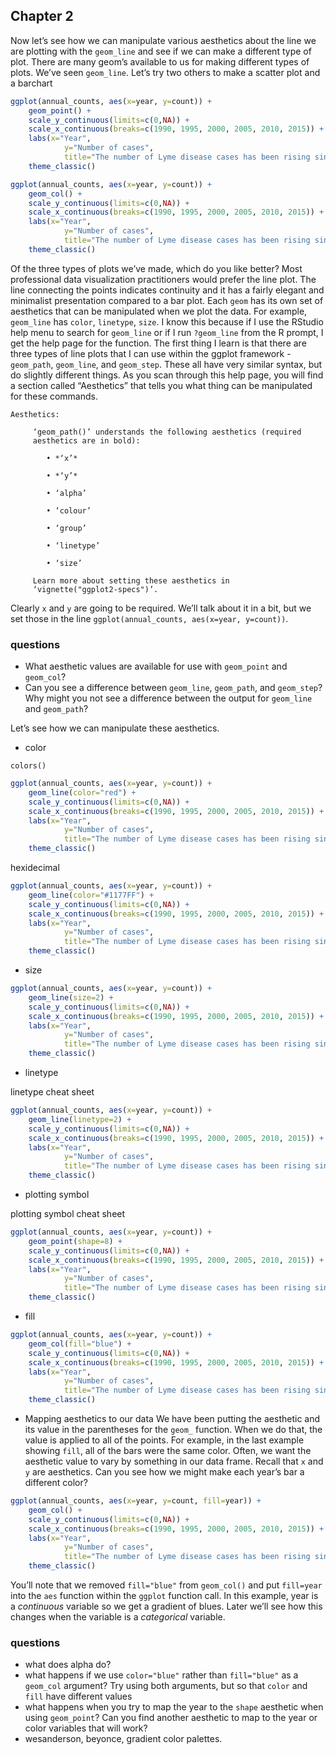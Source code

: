 ## Chapter 2

Now let's see how we can manipulate various aesthetics about the line we are plotting with the `geom_line` and see if we can make a different type of plot. There are many geom's available to us for making different types of plots. We've seen `geom_line`. Let's try two others to make a scatter plot and a barchart

```r
ggplot(annual_counts, aes(x=year, y=count)) +
	geom_point() +
	scale_y_continuous(limits=c(0,NA)) +
	scale_x_continuous(breaks=c(1990, 1995, 2000, 2005, 2010, 2015)) +
	labs(x="Year",
			y="Number of cases",
			title="The number of Lyme disease cases has been rising since 1990") +
	theme_classic()
```


```r
ggplot(annual_counts, aes(x=year, y=count)) +
	geom_col() +
	scale_y_continuous(limits=c(0,NA)) +
	scale_x_continuous(breaks=c(1990, 1995, 2000, 2005, 2010, 2015)) +
	labs(x="Year",
			y="Number of cases",
			title="The number of Lyme disease cases has been rising since 1990") +
	theme_classic()
```

Of the three types of plots we've made, which do you like better? Most professional data visualization practitioners would prefer the line plot. The line connecting the points indicates continuity and it has a fairly elegant and minimalist presentation compared to a bar plot. Each `geom` has its own set of aesthetics that can be manipulated when we plot the data. For example, `geom_line` has `color`, `linetype`, `size`. I know this because if I use the RStudio help menu to search for `geom_line` or if I run `?geom_line` from the R prompt, I get the help page for the function. The first thing I learn is that there are three types of line plots that I can use within the ggplot framework - `geom_path`, `geom_line`, and `geom_step`. These all have very similar syntax, but do slightly different things. As you scan through this help page, you will find a section called "Aesthetics" that tells you what thing can be manipulated for these commands.

```
Aesthetics:

     ‘geom_path()’ understands the following aesthetics (required
     aesthetics are in bold):

        • *‘x’*

        • *‘y’*

        • ‘alpha’

        • ‘colour’

        • ‘group’

        • ‘linetype’

        • ‘size’

     Learn more about setting these aesthetics in
     ‘vignette("ggplot2-specs")’.
```

Clearly `x` and `y` are going to be required. We'll talk about it in a bit, but we set those in the line `ggplot(annual_counts, aes(x=year, y=count))`.

### questions
* What aesthetic values are available for use with `geom_point` and `geom_col`?
* Can you see a difference between `geom_line`, `geom_path`, and `geom_step`? Why might you not see a difference between the output for `geom_line` and `geom_path`?


Let's see how we can manipulate these aesthetics.

* color

`colors()`

```r
ggplot(annual_counts, aes(x=year, y=count)) +
	geom_line(color="red") +
	scale_y_continuous(limits=c(0,NA)) +
	scale_x_continuous(breaks=c(1990, 1995, 2000, 2005, 2010, 2015)) +
	labs(x="Year",
			y="Number of cases",
			title="The number of Lyme disease cases has been rising since 1990") +
	theme_classic()
```

hexidecimal

```r
ggplot(annual_counts, aes(x=year, y=count)) +
	geom_line(color="#1177FF") +
	scale_y_continuous(limits=c(0,NA)) +
	scale_x_continuous(breaks=c(1990, 1995, 2000, 2005, 2010, 2015)) +
	labs(x="Year",
			y="Number of cases",
			title="The number of Lyme disease cases has been rising since 1990") +
	theme_classic()
```

* size

```r
ggplot(annual_counts, aes(x=year, y=count)) +
	geom_line(size=2) +
	scale_y_continuous(limits=c(0,NA)) +
	scale_x_continuous(breaks=c(1990, 1995, 2000, 2005, 2010, 2015)) +
	labs(x="Year",
			y="Number of cases",
			title="The number of Lyme disease cases has been rising since 1990") +
	theme_classic()
```

* linetype

linetype cheat sheet

```r
ggplot(annual_counts, aes(x=year, y=count)) +
	geom_line(linetype=2) +
	scale_y_continuous(limits=c(0,NA)) +
	scale_x_continuous(breaks=c(1990, 1995, 2000, 2005, 2010, 2015)) +
	labs(x="Year",
			y="Number of cases",
			title="The number of Lyme disease cases has been rising since 1990") +
	theme_classic()
```

* plotting symbol

plotting symbol cheat sheet

```r
ggplot(annual_counts, aes(x=year, y=count)) +
	geom_point(shape=8) +
	scale_y_continuous(limits=c(0,NA)) +
	scale_x_continuous(breaks=c(1990, 1995, 2000, 2005, 2010, 2015)) +
	labs(x="Year",
			y="Number of cases",
			title="The number of Lyme disease cases has been rising since 1990") +
	theme_classic()
```

* fill

```r
ggplot(annual_counts, aes(x=year, y=count)) +
	geom_col(fill="blue") +
	scale_y_continuous(limits=c(0,NA)) +
	scale_x_continuous(breaks=c(1990, 1995, 2000, 2005, 2010, 2015)) +
	labs(x="Year",
			y="Number of cases",
			title="The number of Lyme disease cases has been rising since 1990") +
	theme_classic()
```

* Mapping aesthetics to our data
We have been putting the aesthetic and its value in the parentheses for the `geom_` function. When we do that, the value is applied to all of the points. For example, in the last example showing `fill`, all of the bars were the same color. Often, we want the aesthetic value to vary by something in our data frame. Recall that `x` and `y` are aesthetics. Can you see how we might make each year's bar a different color?

```r
ggplot(annual_counts, aes(x=year, y=count, fill=year)) +
	geom_col() +
	scale_y_continuous(limits=c(0,NA)) +
	scale_x_continuous(breaks=c(1990, 1995, 2000, 2005, 2010, 2015)) +
	labs(x="Year",
			y="Number of cases",
			title="The number of Lyme disease cases has been rising since 1990") +
	theme_classic()
```

You'll note that we removed `fill="blue"` from `geom_col()` and put `fill=year` into the `aes` function within the `ggplot` function call. In this example, year is a *continuous* variable so we get a gradient of blues. Later we'll see how this changes when the variable is a *categorical* variable.


### questions
* what does alpha do?
* what happens if we use `color="blue"` rather than `fill="blue"` as a `geom_col` argument? Try using both arguments, but so that `color` and `fill` have different values
* what happens when you try to map the year to the `shape` aesthetic when using `geom_point`? Can you find another aesthetic to map to the year or color variables that will work?
* wesanderson, beyonce, gradient color palettes.
